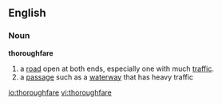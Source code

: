 ==English==
===Noun===
'''thoroughfare'''
# a [[road]] open at both ends, especially one with much [[traffic]].
# a [[passage]] such as a [[waterway]] that has heavy traffic

[[io:thoroughfare]]
[[vi:thoroughfare]]